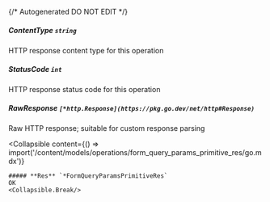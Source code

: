 {/* Autogenerated DO NOT EDIT  */}

##### **ContentType** `string`
HTTP response content type for this operation

##### **StatusCode** `int`
HTTP response status code for this operation

##### **RawResponse** `[*http.Response](https://pkg.go.dev/net/http#Response)`
Raw HTTP response; suitable for custom response parsing

<Collapsible
    content={() => import('/content/models/operations/form_query_params_primitive_res/go.mdx')}
>
    ##### **Res** `*FormQueryParamsPrimitiveRes`
    OK
    <Collapsible.Break/>
</Collapsible>


